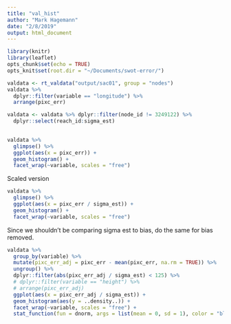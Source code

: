 ```yaml
---
title: "val_hist"
author: "Mark Hagemann"
date: "2/8/2019"
output: html_document
---
```


```r
library(knitr)
library(leaflet)
opts_chunk$set(echo = TRUE)
opts_knit$set(root.dir = "~/Documents/swot-error/")
```



```r
valdata <- rt_valdata("output/sac01", group = "nodes")
valdata %>% 
  dplyr::filter(variable == "longitude") %>% 
  arrange(pixc_err)

valdata <- valdata %>% dplyr::filter(node_id != 3249122) %>% 
  dplyr::select(reach_id:sigma_est)
  

```

```r
valdata %>% 
  glimpse() %>% 
  ggplot(aes(x = pixc_err)) +
  geom_histogram() +
  facet_wrap(~variable, scales = "free")
```

Scaled version

```r
valdata %>% 
  glimpse() %>% 
  ggplot(aes(x = pixc_err / sigma_est)) +
  geom_histogram() +
  facet_wrap(~variable, scales = "free")
```

Since we shouldn't be comparing sigma est to bias, do the same for bias removed. 

```r
valdata %>% 
  group_by(variable) %>% 
  mutate(pixc_err_adj = pixc_err - mean(pixc_err, na.rm = TRUE)) %>% 
  ungroup() %>% 
  dplyr::filter(abs(pixc_err_adj / sigma_est) < 125) %>% 
  # dplyr::filter(variable == "height") %>%
  # arrange(pixc_err_adj)
  ggplot(aes(x = pixc_err_adj / sigma_est)) +
  geom_histogram(aes(y = ..density..)) +
  facet_wrap(~variable, scales = "free") +
  stat_function(fun = dnorm, args = list(mean = 0, sd = 1), color = "blue")

```

